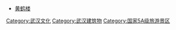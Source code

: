 *[[黄鹤楼|黄鹤楼]]
[[Category:武汉文化|Category:武汉文化]]
[[Category:武汉建筑物|Category:武汉建筑物]]
[[Category:国家5A级旅游景区|Category:国家5A级旅游景区]]